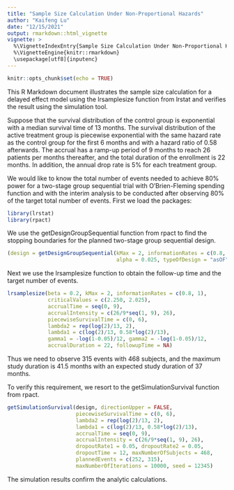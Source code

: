 ---
title: "Sample Size Calculation Under Non-Proportional Hazards"
author: "Kaifeng Lu"
date: "12/15/2021"
output: rmarkdown::html_vignette
vignette: >
  %\VignetteIndexEntry{Sample Size Calculation Under Non-Proportional Hazards}
  %\VignetteEngine{knitr::rmarkdown}
  \usepackage[utf8]{inputenc}
---

```{r setup, include=FALSE}
knitr::opts_chunk$set(echo = TRUE)
```

This R Markdown document illustrates the sample size calculation for a delayed effect model using the lrsamplesize function from lrstat and verifies the result using the simulation tool.

Suppose that the survival distribution of the control group is exponential with a median survival time of 13 months. The survival distribution of the active treatment group is piecewise exponential with the same hazard rate as the control group for the first 6 months and with a hazard ratio of 0.58 afterwards. The accrual has a ramp-up period of 9 months to reach 26 patients per months thereafter, and the total duration of the enrollment is 22 months. In addition, the annual drop rate is 5% for each treatment group.

We would like to know the total number of events needed to achieve 80% power for a two-stage group sequential trial with O'Brien-Fleming spending function and with the interim analysis to be conducted after observing 80% of the target total number of events. First we load the packages:
```{r}
library(lrstat)
library(rpact)
```

We use the getDesignGroupSequential function from rpact to find the stopping boundaries for the planned two-stage group sequential design.
```{r}
(design = getDesignGroupSequential(kMax = 2, informationRates = c(0.8, 1),
                                   alpha = 0.025, typeOfDesign = "asOF"))
```

Next we use the lrsamplesize function to obtain the follow-up time and the target number of events.
```{r}
lrsamplesize(beta = 0.2, kMax = 2, informationRates = c(0.8, 1),
             criticalValues = c(2.250, 2.025),
             accrualTime = seq(0, 9),
             accrualIntensity = c(26/9*seq(1, 9), 26),
             piecewiseSurvivalTime = c(0, 6),
             lambda2 = rep(log(2)/13, 2),
             lambda1 = c(log(2)/13, 0.58*log(2)/13),
             gamma1 = -log(1-0.05)/12, gamma2 = -log(1-0.05)/12,
             accrualDuration = 22, followupTime = NA)
```

Thus we need to observe 315 events with 468 subjects, and the maximum study duration is 41.5 months with an expected study duration of 37 months.

To verify this requirement, we resort to the getSimulationSurvival function from rpact.
```{r}
getSimulationSurvival(design, directionUpper = FALSE,
                      piecewiseSurvivalTime = c(0, 6),
                      lambda2 = rep(log(2)/13, 2),
                      lambda1 = c(log(2)/13, 0.58*log(2)/13),
                      accrualTime = seq(0, 9),
                      accrualIntensity = c(26/9*seq(1, 9), 26),
                      dropoutRate1 = 0.05, dropoutRate2 = 0.05,
                      dropoutTime = 12, maxNumberOfSubjects = 468,
                      plannedEvents = c(252, 315),
                      maxNumberOfIterations = 10000, seed = 12345)
```

The simulation results confirm the analytic calculations.
